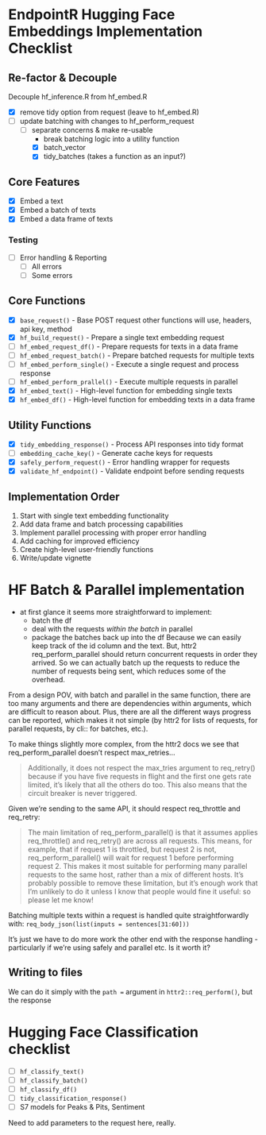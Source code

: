 # EndpointR Hugging Face Embeddings Implementation Checklist

## Re-factor & Decouple

Decouple hf_inference.R from hf_embed.R

-   [x] remove tidy option from request (leave to hf_embed.R)
-   [ ] update batching with changes to hf_perform_request
    -   [ ] separate concerns & make re-usable
        -   break batching logic into a utility function
        -   [x] batch_vector
        -   [x] tidy_batches (takes a function as an input?)

## Core Features

-   [x] Embed a text
-   [x] Embed a batch of texts
-   [x] Embed a data frame of texts

### Testing

-   [ ] Error handling & Reporting
    -   [ ] All errors
    -   [ ] Some errors

## Core Functions

-   [x] `base_request()` - Base POST request other functions will use, headers, api key, method
-   [x] `hf_build_request()` - Prepare a single text embedding request
-   [ ] `hf_embed_request_df()` - Prepare requests for texts in a data frame
-   [ ] `hf_embed_request_batch()` - Prepare batched requests for multiple texts
-   [ ] `hf_embed_perform_single()` - Execute a single request and process response
-   [ ] `hf_embed_perform_prallel()` - Execute multiple requests in parallel
-   [x] `hf_embed_text()` - High-level function for embedding single texts
-   [x] `hf_embed_df()` - High-level function for embedding texts in a data frame

## Utility Functions

-   [x] `tidy_embedding_response()` - Process API responses into tidy format
-   [ ] `embedding_cache_key()` - Generate cache keys for requests
-   [x] `safely_perform_request()` - Error handling wrapper for requests
-   [x] `validate_hf_endpoint()` - Validate endpoint before sending requests

## Implementation Order

1.  Start with single text embedding functionality
2.  Add data frame and batch processing capabilities
3.  Implement parallel processing with proper error handling
4.  Add caching for improved efficiency
5.  Create high-level user-friendly functions
6.  Write/update vignette

# HF Batch & Parallel implementation

-   at first glance it seems more straightforward to implement:
    -   batch the df
    -   deal with the requests *within the batch* in parallel
    -   package the batches back up into the df Because we can easily keep track of the id column and the text. But, httr2 req_perform_parallel should return concurrent requests in order they arrived. So we can actually batch up the requests to reduce the number of requests being sent, which reduces some of the overhead.

From a design POV, with batch and parallel in the same function, there are too many arguments and there are dependencies within arguments, which are difficult to reason about. Plus, there are all the different ways progress can be reported, which makes it not simple (by httr2 for lists of requests, for parallel requests, by cli:: for batches, etc.).

To make things slightly more complex, from the httr2 docs we see that req_perform_parallel doesn't respect max_retries...

> Additionally, it does not respect the max_tries argument to req_retry() because if you have five requests in flight and the first one gets rate limited, it's likely that all the others do too. This also means that the circuit breaker is never triggered.

Given we're sending to the same API, it should respect req_throttle and req_retry:

> The main limitation of req_perform_parallel() is that it assumes applies req_throttle() and req_retry() are across all requests. This means, for example, that if request 1 is throttled, but request 2 is not, req_perform_parallel() will wait for request 1 before performing request 2. This makes it most suitable for performing many parallel requests to the same host, rather than a mix of different hosts. It's probably possible to remove these limitation, but it's enough work that I'm unlikely to do it unless I know that people would fine it useful: so please let me know!

Batching multiple texts within a request is handled quite straightforwardly with: `req_body_json(list(inputs = sentences[31:60]))`

It's just we have to do more work the other end with the response handling - particularly if we're using safely and parallel etc. Is it worth it?

## Writing to files

We can do it simply with the `path =` argument in `httr2::req_perform()`, but the response

# Hugging Face Classification checklist

-   [ ] `hf_classify_text()`
-   [ ] `hf_classify_batch()`
-   [ ] `hf_classify_df()`
-   [ ] `tidy_classification_response()`
-   [ ] S7 models for Peaks & Pits, Sentiment

Need to add parameters to the request here, really.
